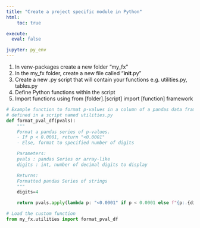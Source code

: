 ```yaml
---
title: "Create a project specific module in Python"
html:
    toc: true

execute:
  eval: false

jupyter: py_env
---
```


1. In venv\Lib\site-packages create a new folder "my_fx"
2. In the my_fx folder, create a new file called "__init__.py"
3. Create a new .py script that will contain your functions e.g. utilities.py, tables.py
4. Define Python functions within the script
5. Import functions using from [folder].[script] import [function] framework

```python
# Example function to format p-values in a column of a pandas data frame
# defined in a script named utilities.py
def format_pval_df(pvals):
    """
    Format a pandas series of p-values.
    - If p < 0.0001, return "<0.0001"
    - Else, format to specified number of digits

    Parameters:
    pvals : pandas Series or array-like
    digits : int, number of decimal digits to display

    Returns:
    Formatted pandas Series of strings
    """
    digits=4

    return pvals.apply(lambda p: "<0.0001" if p < 0.0001 else f"{p:.{digits}f}")

```

```python
# Load the custom function
from my_fx.utilities import format_pval_df
```